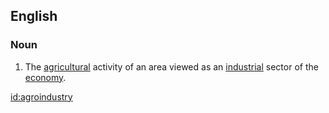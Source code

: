 ==English==

===Noun===
{{en-noun|agroindustries}}

#The [[agricultural]] activity of an area viewed as an [[industrial]] sector of the [[economy]].

[[id:agroindustry]]